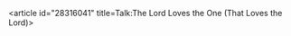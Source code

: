 <article id="28316041" title=Talk:The Lord Loves the One (That Loves the Lord)>
	<talkpage id="28316041" title="Talk:The Lord Loves the One (That Loves the Lord)">
{{GA|10:31, 14 November 2014 (UTC)|page=1|topic=Music|subtopic=Songs|oldid=634152111}}
{{WPBeatles|class=GA|importance=Low|b1=yes|b2=yes|b3=yes|b4=yes|b5=yes|b6=yes|george=yes|song=yes}}
	</talkpage>
</article>
